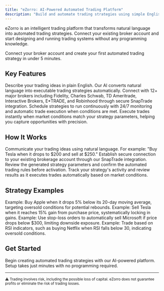 ```yaml
---
title: "eZorro: AI-Powered Automated Trading Platform"
description: "Build and automate trading strategies using simple English. No coding required. Connect your broker and start trading in minutes."
---
```


eZorro is an intelligent trading platform that transforms natural language into automated trading strategies. Connect your existing broker account and start designing and running trading systems without any programming knowledge.

<Card title="Quick Start Guide" icon="rocket" href="/quickstart">
  Connect your broker account and create your first automated trading strategy in under 5 minutes.
</Card>

## Key Features

<CardGroup cols={2}>
  <Card title="Natural Language Processing" icon="comments" href="/development">
    Describe your trading ideas in plain English. Our AI converts natural language into executable trading strategies automatically.
  </Card>

  <Card title="Broker Integration" icon="handshake">
    Connect with 12+ major brokers including Fidelity, Charles Schwab, TD Ameritrade, Interactive Brokers, E*TRADE, and Robinhood through secure SnapTrade integration.
  </Card>

  <Card title="Automated Execution" icon="calendar-check">
    Schedule strategies to run continuously with 24/7 monitoring and automatic trade execution when conditions are met.
  </Card>

  <Card title="Real-time Processing" icon="bolt" href="/quickstart">
    Execute trades instantly when market conditions match your strategy parameters, helping you capture opportunities with precision.
  </Card>
</CardGroup>

## How It Works

<Steps>
  <Step title="Describe Your Strategy">
    Communicate your trading ideas using natural language. For example: "Buy Tesla when it drops to $200 and sell at $250."
  </Step>

  <Step title="Connect Your Broker">
    Establish secure connection to your existing brokerage account through our SnapTrade integration.
  </Step>

  <Step title="Review and Confirm">
    Review the generated strategy parameters and confirm the automated trading rules before activation.
  </Step>

  <Step title="Monitor Performance">
    Track your strategy's activity and review results as it executes trades automatically based on market conditions.
  </Step>
</Steps>

## Strategy Examples

<CardGroup cols={2}>
  <Card title="Mean Reversion" icon="arrow-trend-down">
    Example: Buy Apple when it drops 5% below its 20-day moving average, targeting oversold conditions for potential rebounds.
  </Card>

  <Card title="Profit Taking" icon="bullseye">
    Example: Sell Tesla when it reaches 15% gain from purchase price, systematically locking in gains.
  </Card>

  <Card title="Risk Management" icon="shield">
    Example: Use stop-loss orders to automatically sell Microsoft if price drops below $300, limiting downside exposure.
  </Card>

  <Card title="Technical Analysis" icon="chart-line">
    Example: Trade based on RSI indicators, such as buying Netflix when RSI falls below 30, indicating oversold conditions.
  </Card>
</CardGroup>

## Get Started

<Card title="Launch eZorro Platform" icon="rocket" href="https://platform.ezorro.app">
  Begin creating automated trading strategies with our AI-powered platform. Setup takes just minutes with no programming required.
</Card>

---

<sub>⚠️ Trading involves risk, including the possible loss of capital. eZorro does not guarantee profits or eliminate the risk of trading losses.</sub>